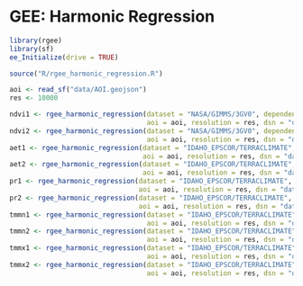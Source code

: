# GEE: Harmonic Regression

```r
library(rgee)
library(sf)
ee_Initialize(drive = TRUE)
```

```r
source("R/rgee_harmonic_regression.R")

aoi <- read_sf("data/AOI.geojson")
res <- 10000

ndvi1 <- rgee_harmonic_regression(dataset = "NASA/GIMMS/3GV0", dependent = "ndvi", harmonics = 1, 
                                  aoi = aoi, resolution = res, dsn = "data/gee/ndvi_1.tif", mask = -1)
ndvi2 <- rgee_harmonic_regression(dataset = "NASA/GIMMS/3GV0", dependent = "ndvi", harmonics = 2,
                                  aoi = aoi, resolution = res, dsn = "data/gee/ndvi_2.tif", mask = -1)
aet1 <- rgee_harmonic_regression(dataset = "IDAHO_EPSCOR/TERRACLIMATE", dependent = "aet", harmonics = 1,
                                 aoi = aoi, resolution = res, dsn = "data/gee/aet_1.tif")
aet2 <- rgee_harmonic_regression(dataset = "IDAHO_EPSCOR/TERRACLIMATE", dependent = "aet", harmonics = 2,
                                 aoi = aoi, resolution = res, dsn = "data/gee/aet_2.tif")
pr1 <- rgee_harmonic_regression(dataset = "IDAHO_EPSCOR/TERRACLIMATE", dependent = "pr", harmonics = 1,
                                aoi = aoi, resolution = res, dsn = "data/gee/pr_1.tif")
pr2 <- rgee_harmonic_regression(dataset = "IDAHO_EPSCOR/TERRACLIMATE", dependent = "pr", harmonics = 2,
                                aoi = aoi, resolution = res, dsn = "data/gee/pr_2.tif")
tmmn1 <- rgee_harmonic_regression(dataset = "IDAHO_EPSCOR/TERRACLIMATE", dependent = "tmmn", harmonics = 1,
                                  aoi = aoi, resolution = res, dsn = "data/gee/tmmn_1.tif")
tmmn2 <- rgee_harmonic_regression(dataset = "IDAHO_EPSCOR/TERRACLIMATE", dependent = "tmmn", harmonics = 2,
                                  aoi = aoi, resolution = res, dsn = "data/gee/tmmn_2.tif")
tmmx1 <- rgee_harmonic_regression(dataset = "IDAHO_EPSCOR/TERRACLIMATE", dependent = "tmmx", harmonics = 1,
                                  aoi = aoi, resolution = res, dsn = "data/gee/tmmx_1.tif")
tmmx2 <- rgee_harmonic_regression(dataset = "IDAHO_EPSCOR/TERRACLIMATE", dependent = "tmmx", harmonics = 2,
                                  aoi = aoi, resolution = res, dsn = "data/gee/tmmx_2.tif")
```

